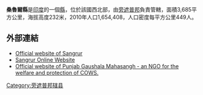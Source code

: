 '''桑魯爾縣'''是[[印度|印度]]的一個[[縣|縣]]，位於該國西北部，由[[旁遮普邦|旁遮普邦]]負責管轄，面積3,685平方公里，海拔高度232米，2010年人口1,654,408，人口密度每平方公里449人。

==外部連結==
* [http://sangrur.nic.in Official website of Sangrur] {{Wayback|url=http://sangrur.nic.in/ |date=20200608095738 }}
* [http://www.sangrurian.com Sangrur Online Website] {{Wayback|url=http://www.sangrurian.com/ |date=20190730202330 }}
* [https://web.archive.org/web/20110901220736/http://punjabgaushalamahasangh.com/ Official website of Punjab Gaushala Mahasangh - an NGO for the welfare and protection of COWS.]

{{旁遮普邦行政区划小作品}}
[[Category:旁遮普邦辖县|Category:旁遮普邦辖县]]